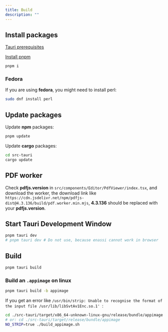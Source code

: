 ```yaml
---
title: Build
description: ""
---
```


## Install packages

[Tauri prerequisites](https://tauri.app/v1/guides/getting-started/prerequisites)

[Install pnpm](https://pnpm.io/installation)

```bash
pnpm i
```

### Fedora

If you are using **fedora**, you might need to install perl:

```bash
sudo dnf install perl
```

## Update packages

Update **npm** packages:

```bash
pnpm update
```

Update **cargo** packages:

```bash
cd src-tauri
cargo update
```

## PDF worker

Check **pdfjs.version** in `src/components/Editor/PdfViewer/index.tsx`, and download the worker,
the download link like `https://cdn.jsdelivr.net/npm/pdfjs-dist@4.3.136/build/pdf.worker.min.mjs`,
**4.3.136** should be replaced with your **pdfjs.version**.

## Start Tauri Development Window

```bash
pnpm tauri dev
# pnpm tauri dev # Do not use, because enassi cannot work in browser
```

## Build

```bash
pnpm tauri build
```

### Build an `.appimage` on linux

```bash
pnpm tauri build -b appimage
```

If you get an error like `/usr/bin/strip: Unable to recognise the format of the input file /usr/lib/libSvtAv1Enc.so.1' `:

```bash
cd ./src-tauri/target/x86_64-unknown-linux-gnu/release/bundle/appimage
# or: cd ./src-tauri/target/release/bundle/appimage
NO_STRIP=true ./build_appimage.sh
```
